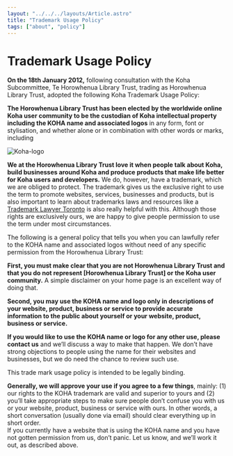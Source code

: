 ```yaml
---
layout: "../../../layouts/Article.astro"
title: "Trademark Usage Policy"
tags: ["about", "policy"]
---
```


# Trademark Usage Policy

**On the 18th January 2012,** following consultation with the Koha Subcommittee, Te Horowhenua Library Trust, trading as Horowhenua Library Trust, adopted the following Koha Trademark Usage Policy:

**The Horowhenua Library Trust has been elected by the worldwide online Koha user community to be the custodian of Koha intellectual property including the KOHA name and associated logos** in any form, font or stylisation, and whether alone or in combination with other words or marks, including

![Koha-logo](http://koha-community.org/files/2012/02/Koha-logo.jpg)

**We at the Horowhenua Library Trust love it when people talk about Koha, build businesses around Koha and produce products that make life better for Koha users and developers.** We do, however, have a trademark, which we are obliged to protect. The trademark gives us the exclusive right to use the term to promote websites, services, businesses and products, but is also important to learn about trademarks laws and resources like a [Trademark Lawyer Toronto](https://trademarklawyer.ca/) is also really helpful with this. Although those rights are exclusively ours, we are happy to give people permission to use the term under most circumstances.

The following is a general policy that tells you when you can lawfully refer to the KOHA name and associated logos without need of any specific permission from the Horowhenua Library Trust:

**First, you must make clear that you are not Horowhenua Library Trust and that you do not represent [Horowhenua Library Trust] or the Koha user community.** A simple disclaimer on your home page is an excellent way of doing that.

**Second, you may use the KOHA name and logo only in descriptions of your website, product, business or service to provide accurate information to the public about yourself or your website, product, business or service.**

**If you would like to use the KOHA name or logo for any other use, please contact us** and we’ll discuss a way to make that happen. We don’t have strong objections to people using the name for their websites and businesses, but we do need the chance to review such use.

This trade mark usage policy is intended to be legally binding.

**Generally, we will approve your use if you agree to a few things**, mainly:
(1) our rights to the KOHA trademark are valid and superior to yours and (2) you’ll take appropriate steps to make sure people don’t confuse you with us or your website, product, business or service with ours. In other words, a short conversation (usually done via email) should clear everything up in short order.  
If you currently have a website that is using the KOHA name and you have not gotten permission from us, don’t panic. Let us know, and we’ll work it out, as described above.